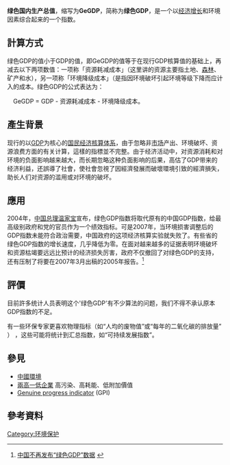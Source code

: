 
'''绿色国内生产总值'''，缩写为'''GeGDP'''，简称为'''绿色GDP'''，是一个以[[经济增长|经济增长]]和环境因素综合起来的一个指数。

==計算方式==
绿色GDP的值小于GDP的值，即GeGDP的值等于在现行GDP核算值的基础上，再减去以下两项数值：一项称「资源耗减成本」（这里讲的资源主要指土地、[[森林|森林]]、矿产和水），另一项称「环境降级成本」（是指因环境破坏引起环境等级下降而应计入的成本。绿色GDP的公式表达为：

　GeGDP = GDP - 资源耗减成本 - 环境降级成本。

==產生背景==
现行的以[[GDP|GDP]]为核心的[[国民经济核算体系|国民经济核算体系]]，由于忽略非[[市场|市场]]产出、环境破坏、资源浪费方面的有关计算，這樣的指標並不完整。由于经济活动中，对资源消耗和对环境的负面影响越来越大，而长期忽略这种负面影响的后果，高估了GDP带来的经济利益，还誤導了社會，使社會忽視了因經濟發展而破壞環境引致的經濟損失，助长人们对资源的滥用或对环境的破坏。

==應用==
2004年，[[中国总理|中国总理]][[温家宝|温家宝]]宣布，绿色GDP指数将取代原有的中国GDP指数，给最高级别政府和党的官员作为一个绩效指标。可是2007年，当环境损害调整后的GDP指数未能符合政治需要，中国政府的这项经济核算实验就失败了。有些省的绿色GDP指数的增长速度，几乎降低为零。在面对越来越多的证据表明环境破坏和资源枯竭要远远比预计的经济损失厉害，政府不仅撤回了对绿色GDP的支持，还有压制了将要在2007年3月出稿的2005年报告。<ref>[http://chinese.wsj.com/gb/20070717/bch094540.asp 中国不再发布“绿色GDP”数据] {{webarchive|url=https://web.archive.org/web/20151125024636/http://chinese.wsj.com/gb/20070717/bch094540.asp |date=2015-11-25 }}</ref>

==評價==
目前許多统计人员表明这个'绿色GDP'有不少算法的问题，我们不得不承认原本GDP指数的不足。 

有一些环保专家更喜欢物理指标（如“人均的废物值”或“每年的二氧化碳的排放量” ） ，这些可能将统计到汇总指数，如“可持续发展指数”。

==參見==
*[[中國環境|中國環境]]
*[[兩高一低企業|兩高一低企業]] 高污染、高耗能、低附加價值
*[[Genuine_progress_indicator|Genuine progress indicator]] (GPI)

== 參考資料 ==
{{reflist}}

{{econ-stub}}

[[Category:环境保护|Category:环境保护]]
